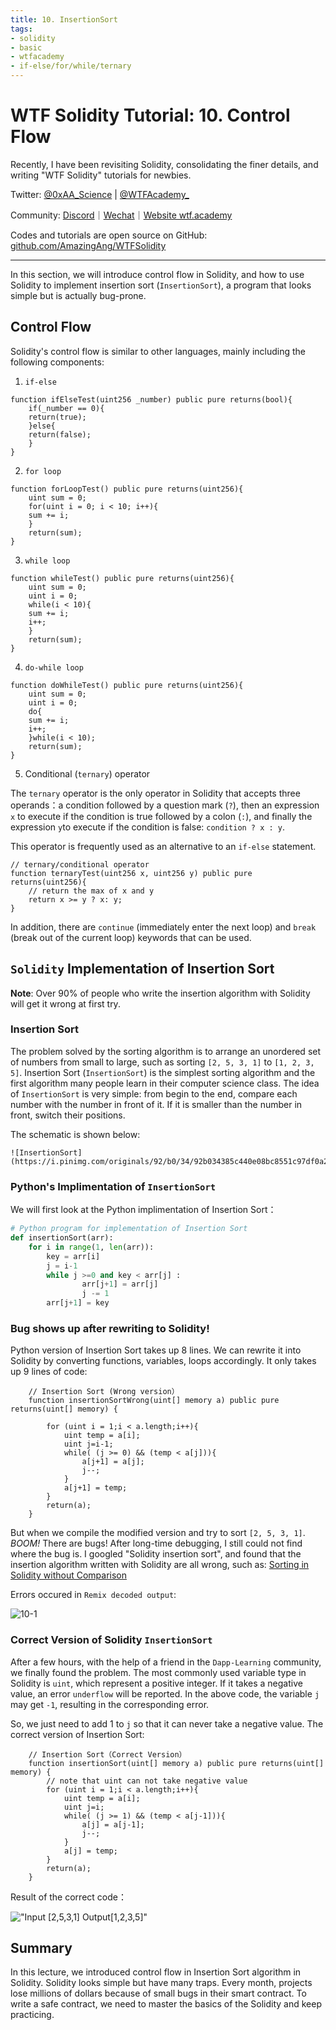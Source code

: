 ```yaml
---
title: 10. InsertionSort
tags:
- solidity
- basic
- wtfacademy
- if-else/for/while/ternary
---
```



# WTF Solidity Tutorial: 10. Control Flow

<QuizProgress courseId={SOLIDITY_COURSE_ID} lessonId={SOLIDITY_BASIC_LESSON_ID_10}></QuizProgress>

Recently, I have been revisiting Solidity, consolidating the finer details, and writing "WTF Solidity" tutorials for newbies. 

Twitter: [@0xAA_Science](https://twitter.com/0xAA_Science) | [@WTFAcademy_](https://twitter.com/WTFAcademy_)

Community: [Discord](https://discord.wtf.academy)｜[Wechat](https://docs.google.com/forms/d/e/1FAIpQLSe4KGT8Sh6sJ7hedQRuIYirOoZK_85miz3dw7vA1-YjodgJ-A/viewform?usp=sf_link)｜[Website wtf.academy](https://wtf.academy)

Codes and tutorials are open source on GitHub: [github.com/AmazingAng/WTFSolidity](https://github.com/AmazingAng/WTFSolidity)


-----

In this section, we will introduce control flow in Solidity, and how to use Solidity to implement insertion sort (`InsertionSort`), a program that looks simple but is actually bug-prone.

## Control Flow

Solidity's control flow is similar to other languages, mainly including the following components:

1. `if-else`

```solidity
function ifElseTest(uint256 _number) public pure returns(bool){
    if(_number == 0){
	return(true);
    }else{
	return(false);
    }
}
```

2. `for loop`

```solidity
function forLoopTest() public pure returns(uint256){
    uint sum = 0;
    for(uint i = 0; i < 10; i++){
	sum += i;
    }
    return(sum);
}
```

3. `while loop`

```solidity
function whileTest() public pure returns(uint256){
    uint sum = 0;
    uint i = 0;
    while(i < 10){
	sum += i;
	i++;
    }
    return(sum);
}
```

4. `do-while loop`

```solidity
function doWhileTest() public pure returns(uint256){
    uint sum = 0;
    uint i = 0;
    do{
	sum += i;
	i++;
    }while(i < 10);
    return(sum);
}
```

5. Conditional (`ternary`) operator

The `ternary` operator is the only operator in Solidity that accepts three operands：a condition followed by a question mark (`?`), then an expression `x` to execute if the condition is true followed by a colon (`:`), and finally the expression `y`to execute if the condition is false: `condition ? x : y`. 

This operator is frequently used as an alternative to an `if-else` statement.

```solidity
// ternary/conditional operator
function ternaryTest(uint256 x, uint256 y) public pure returns(uint256){
    // return the max of x and y
    return x >= y ? x: y; 
}
```

In addition, there are `continue` (immediately enter the next loop) and `break` (break out of the current loop) keywords that can be used.

## `Solidity` Implementation of Insertion Sort

**Note**: Over 90% of people who write the insertion algorithm with Solidity will get it wrong at first try.

### Insertion Sort

The problem solved by the sorting algorithm is to arrange an unordered set of numbers from small to large, such as sorting `[2, 5, 3, 1]` to `[1, 2, 3, 5]`. Insertion Sort (`InsertionSort`) is the simplest sorting algorithm and the first algorithm many people learn in their computer science class. The idea of `InsertionSort` is very simple: from begin to the end, compare each number with the number in front of it. If it is smaller than the number in front, switch their positions. 

The schematic is shown below:

	![InsertionSort](https://i.pinimg.com/originals/92/b0/34/92b034385c440e08bc8551c97df0a2e3.gif)

### Python's Implimentation of `InsertionSort`

We will first look at the Python implimentation of Insertion Sort：

```python
# Python program for implementation of Insertion Sort
def insertionSort(arr):
	for i in range(1, len(arr)):
		key = arr[i]
		j = i-1
		while j >=0 and key < arr[j] :
				arr[j+1] = arr[j]
				j -= 1
		arr[j+1] = key
```

### Bug shows up after rewriting to Solidity! 

Python version of Insertion Sort takes up 8 lines. We can rewrite it into Solidity by converting functions, variables, loops accordingly. It only takes up 9 lines of code:

``` solidity
    // Insertion Sort (Wrong version）
    function insertionSortWrong(uint[] memory a) public pure returns(uint[] memory) {
        
        for (uint i = 1;i < a.length;i++){
            uint temp = a[i];
            uint j=i-1;
            while( (j >= 0) && (temp < a[j])){
                a[j+1] = a[j];
                j--;
            }
            a[j+1] = temp;
        }
        return(a);
    }
```

But when we compile the modified version and try to sort `[2, 5, 3, 1]`. *BOOM!* There are bugs! After long-time debugging, I still could not find where the bug is. I googled "Solidity insertion sort", and found that the insertion algorithm written with Solidity are all wrong, such as: [Sorting in Solidity without Comparison](https://medium.com/coinmonks/sorting-in-solidity-without-comparison-4eb47e04ff0d)

Errors occured in `Remix decoded output`:

![10-1](./img/10-1.jpg)

### Correct Version of Solidity `InsertionSort`

After a few hours, with the help of a friend in the `Dapp-Learning` community, we finally found the problem. The most commonly used variable type in Solidity is `uint`, which represent a positive integer. If it takes a negative value, an error `underflow` will be reported. In the above code, the variable `j` may get `-1`, resulting in the corresponding error.

So, we just need to add 1 to `j` so that it can never take a negative value. The correct version of Insertion Sort:

```solidity
    // Insertion Sort（Correct Version）
    function insertionSort(uint[] memory a) public pure returns(uint[] memory) {
        // note that uint can not take negative value
        for (uint i = 1;i < a.length;i++){
            uint temp = a[i];
            uint j=i;
            while( (j >= 1) && (temp < a[j-1])){
                a[j] = a[j-1];
                j--;
            }
            a[j] = temp;
        }
        return(a);
    }
```

Result of the correct code：

   !["Input [2,5,3,1] Output[1,2,3,5]"](https://images.mirror-media.xyz/publication-images/S-i6rwCMeXoi8eNJ0fRdB.png?height=300&width=554)

## Summary

In this lecture, we introduced control flow in Insertion Sort algorithm in Solidity. Solidity looks simple but have many traps. Every month, projects lose millions of dollars because of small bugs in their smart contract. To write a safe contract, we need to master the basics of the Solidity and keep practicing.

<QuizForm courseId={SOLIDITY_COURSE_ID} lessonId={SOLIDITY_BASIC_LESSON_ID_10}></QuizForm>



